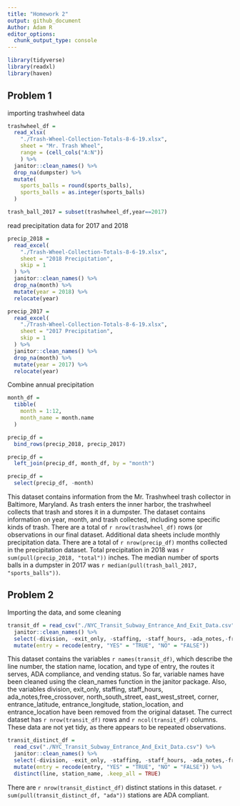 ```yaml
---
title: "Homework 2"
output: github_document
Author: Adam R
editor_options: 
  chunk_output_type: console
---
```

```r
library(tidyverse)
library(readxl)
library(haven)
```

## Problem 1

importing trashwheel data

```r
trashwheel_df = 
  read_xlsx(
    "./Trash-Wheel-Collection-Totals-8-6-19.xlsx",
    sheet = "Mr. Trash Wheel",
    range = (cell_cols("A:N"))
    ) %>% 
  janitor::clean_names() %>% 
  drop_na(dumpster) %>% 
  mutate(
    sports_balls = round(sports_balls),
    sports_balls = as.integer(sports_balls)
  )

trash_ball_2017 = subset(trashwheel_df,year==2017)
```

read precipitation data for 2017 and 2018

```r
precip_2018 = 
  read_excel(
    "./Trash-Wheel-Collection-Totals-8-6-19.xlsx",
    sheet = "2018 Precipitation",
    skip = 1
  ) %>% 
  janitor::clean_names() %>% 
  drop_na(month) %>% 
  mutate(year = 2018) %>% 
  relocate(year)

precip_2017 = 
  read_excel(
    "./Trash-Wheel-Collection-Totals-8-6-19.xlsx",
    sheet = "2017 Precipitation",
    skip = 1
  ) %>% 
  janitor::clean_names() %>% 
  drop_na(month) %>% 
  mutate(year = 2017) %>% 
  relocate(year)
```

Combine annual precipitation
```r
month_df = 
  tibble(
    month = 1:12,
    month_name = month.name
  )

precip_df = 
  bind_rows(precip_2018, precip_2017)

precip_df = 
  left_join(precip_df, month_df, by = "month")

precip_df = 
  select(precip_df, -month)
```

This dataset contains information from the Mr. Trashwheel trash collector in Baltimore, Maryland. As trash enters the inner harbor, the trashwheel collects that trash and stores it in a dumpster. The dataset contains information on year, month, and trash collected, including some specific kinds of trash. There are a total of `r nrow(trashwheel_df)` rows (or observations in our final dataset. Additional data sheets include monthly precipitation data. There are a total of `r nrow(precip_df)` months collected in the precipitation dataset. Total precipitation in 2018 was `r sum(pull(precip_2018, "total"))` inches. The median number of sports balls in a dumpster in 2017 was `r median(pull(trash_ball_2017, "sports_balls"))`.

## Problem 2

Importing the data, and some cleaning
```r
transit_df = read_csv("./NYC_Transit_Subway_Entrance_And_Exit_Data.csv") %>% 
  janitor::clean_names() %>% 
  select(-division, -exit_only, -staffing, -staff_hours, -ada_notes,-free_crossover, -north_south_street, -east_west_street, -corner, -entrance_latitude, -entrance_longitude, -station_location, -entrance_location) %>% 
  mutate(entry = recode(entry, "YES" = "TRUE", "NO" = "FALSE"))
```

This dataset contains the variables `r names(transit_df)`, which describe the line number, the station name, location, and type of entry, the routes it serves, ADA compliance, and vending status. So far, variable names have been cleaned using the clean_names function in the janitor package. Also, the variables division, exit_only, staffing, staff_hours, ada_notes,free_crossover, north_south_street, east_west_street, corner, entrance_latitude, entrance_longitude, station_location, and entrance_location have been removed from the original dataset. The currect dataset has `r nrow(transit_df)` rows and `r ncol(transit_df)` columns. These data are not yet tidy, as there appears to be repeated observations.

```r
transit_distinct_df =
  read_csv("./NYC_Transit_Subway_Entrance_And_Exit_Data.csv") %>% 
  janitor::clean_names() %>% 
  select(-division, -exit_only, -staffing, -staff_hours, -ada_notes,-free_crossover, -north_south_street, -east_west_street, -corner, -entrance_latitude, -entrance_longitude, -station_location, -entrance_location) %>% 
  mutate(entry = recode(entry, "YES" = "TRUE", "NO" = "FALSE")) %>% 
  distinct(line, station_name, .keep_all = TRUE) 
```

There are `r nrow(transit_distinct_df)` distinct stations in this dataset. 
`r sum(pull(transit_distinct_df, "ada"))` stations are ADA compliant.




